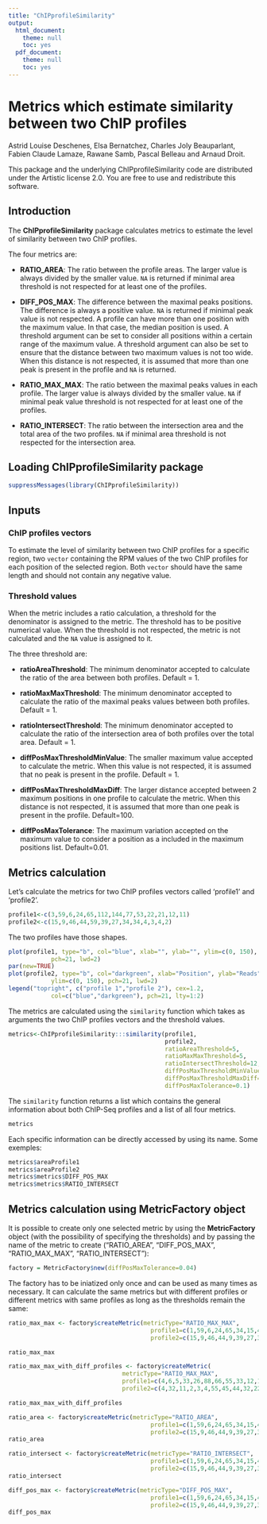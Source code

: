 ```yaml
---
title: "ChIPprofileSimilarity"
output:
  html_document:
    theme: null
    toc: yes
  pdf_document:
    theme: null
    toc: yes
---
```


<!-- rmarkdown v1 -->
<!--
%\VignetteEngine{knitr::knitr}
%\VignetteIndexEntry{ChIPprofileSimilarity: similarity between two ChIP 
profiles}
-->


Metrics which estimate similarity between two ChIP profiles
====================================================================

Astrid Louise Deschenes, Elsa Bernatchez, Charles Joly Beauparlant, 
Fabien Claude Lamaze, Rawane Samb, Pascal Belleau and Arnaud Droit.

This package and the underlying ChIPprofileSimilarity code are distributed 
under the Artistic license 2.0. You are free to use and redistribute 
this software. 


## Introduction

The **ChIPprofileSimilarity** package calculates metrics to estimate the level 
of similarity between two ChIP profiles.

The four metrics are:

* **RATIO_AREA**: The ratio between the profile areas. The larger value is 
always divided by the smaller value. `NA` is returned if minimal area 
threshold is not respected for at least one of the profiles.

* **DIFF_POS_MAX**: The difference between the maximal peaks positions. The 
difference is always a positive value. `NA` is returned if minimal peak value 
is not respected. A profile can have more than one position with the maximum 
value. In that case, the median position is used. A threshold argument can be 
set to consider all positions within a certain range of the maximum value. A 
threshold argument can also be set to ensure that the distance between two 
maximum values is not too wide. When this distance is not respected, it is 
assumed that more than one peak is present in the profile and `NA` is returned. 

* **RATIO_MAX_MAX**: The ratio between the maximal peaks values in each 
profile. The larger value is always divided by the smaller value. `NA` if 
minimal peak value threshold is not respected for at least one of the profiles.

* **RATIO_INTERSECT**: The ratio between the intersection area and the total 
area of the two profiles. `NA` if minimal area threshold is not respected for 
the intersection area.
   

## Loading ChIPprofileSimilarity package

```r
suppressMessages(library(ChIPprofileSimilarity))
```
 
## Inputs

### ChIP profiles vectors

To estimate the level of similarity between two ChIP profiles for a specific 
region, two `vector` containing the RPM values of the two ChIP profiles for 
each position of the selected region. Both `vector` should have the same length 
and should not contain any negative value.

### Threshold values

When the metric includes a ratio calculation, a threshold for the denominator 
is assigned to the metric. The threshold has to be positive numerical value. 
When the threshold is not respected, the metric is not calculated and the 
`NA` value is assigned to it.

The three threshold are:

* **ratioAreaThreshold**: The minimum denominator accepted to calculate 
the ratio of the area between both profiles. Default = 1.

* **ratioMaxMaxThreshold**: The minimum denominator accepted to calculate the 
ratio of the maximal peaks values between both profiles. Default = 1.

* **ratioIntersectThreshold**: The minimum denominator accepted to calculate 
the ratio of the intersection area of both profiles over the total area. 
Default = 1.

* **diffPosMaxThresholdMinValue**: The smaller maximum value accepted to 
calculate the metric. When this value is not respected, it is assumed that no 
peak is present in the profile. Default = 1.

* **diffPosMaxThresholdMaxDiff**: The larger distance accepted between 2 
maximum positions in one profile to calculate the metric. When this distance 
is not respected, it is assumed that more than one peak is present in the 
profile. Default=100.

* **diffPosMaxTolerance**: The maximum variation accepted on the maximum value 
to consider a position as a included in the maximum positions list. 
Default=0.01.

## Metrics calculation

Let's calculate the metrics for two ChIP profiles vectors called 'profile1' 
and 'profile2'.

```r
profile1<-c(3,59,6,24,65,112,144,77,53,22,21,12,11)
profile2<-c(15,9,46,44,59,39,27,34,34,4,3,4,2)
```

The two profiles have those shapes.

```r
plot(profile1, type="b", col="blue", xlab="", ylab="", ylim=c(0, 150), 
            pch=21, lwd=2)
par(new=TRUE)
plot(profile2, type="b", col="darkgreen", xlab="Position", ylab="Reads", 
            ylim=c(0, 150), pch=21, lwd=2)
legend("topright", c("profile 1","profile 2"), cex=1.2, 
            col=c("blue","darkgreen"), pch=21, lty=1:2)
```

The metrics are calculated using the `similarity` function which takes as 
arguments the two ChIP profiles vectors and the threshold values.

```r
metrics<-ChIPprofileSimilarity:::similarity(profile1, 
                                            profile2, 
                                            ratioAreaThreshold=5, 
                                            ratioMaxMaxThreshold=5, 
                                            ratioIntersectThreshold=12, 
                                            diffPosMaxThresholdMinValue=10, 
                                            diffPosMaxThresholdMaxDiff=10, 
                                            diffPosMaxTolerance=0.1)
```

The `similarity` function returns a list which contains the general 
information about both ChIP-Seq profiles and a list of all four metrics. 

```r
metrics
```

Each specific information can be directly accessed by using its name. 
Some exemples:

```r
metrics$areaProfile1
metrics$areaProfile2
metrics$metrics$DIFF_POS_MAX
metrics$metrics$RATIO_INTERSECT
```
 
## Metrics calculation using MetricFactory object
 
It is possible to create only one selected metric by using the 
**MetricFactory** object (with the possibility of specifying the thresholds) 
and by passing the name of the metric to create 
("RATIO_AREA", "DIFF_POS_MAX", "RATIO_MAX_MAX", "RATIO_INTERSECT"):

```r

factory = MetricFactory$new(diffPosMaxTolerance=0.04)

```


The factory has to be iniatized only once and can be used as many times as 
necessary. It can calculate the same metrics but with different profiles or 
different metrics with same profiles as long as the thresholds remain the same:

```r
ratio_max_max <- factory$createMetric(metricType="RATIO_MAX_MAX", 
                                        profile1=c(1,59,6,24,65,34,15,4,53,22), 
                                        profile2=c(15,9,46,44,9,39,27,34,34,4))

ratio_max_max

ratio_max_max_with_diff_profiles <- factory$createMetric(
                                metricType="RATIO_MAX_MAX", 
                                profile1=c(4,6,5,33,26,88,66,55,33,12,11,2,2), 
                                profile2=c(4,32,11,2,3,4,55,45,44,32,22,1,2))

ratio_max_max_with_diff_profiles

ratio_area <- factory$createMetric(metricType="RATIO_AREA", 
                                        profile1=c(1,59,6,24,65,34,15,4,53,22), 
                                        profile2=c(15,9,46,44,9,39,27,34,34,4))
ratio_area

ratio_intersect <- factory$createMetric(metricType="RATIO_INTERSECT", 
                                        profile1=c(1,59,6,24,65,34,15,4,53,22), 
                                        profile2=c(15,9,46,44,9,39,27,34,34,4))
ratio_intersect

diff_pos_max <- factory$createMetric(metricType="DIFF_POS_MAX", 
                                        profile1=c(1,59,6,24,65,34,15,4,53,22), 
                                        profile2=c(15,9,46,44,9,39,27,34,34,4))
diff_pos_max
```
